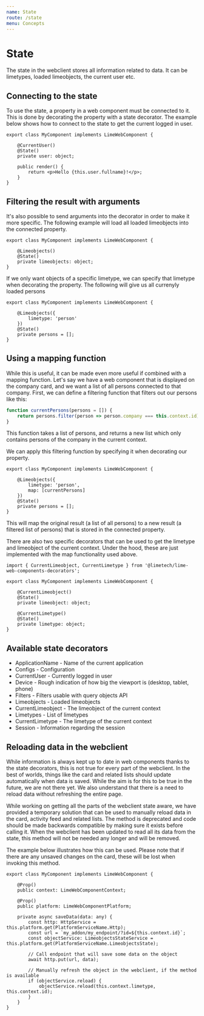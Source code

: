 ```yaml
---
name: State
route: /state
menu: Concepts
---
```


# State

The state in the webclient stores all information related to data. It can be limetypes, loaded limeobjects, the current user etc.

## Connecting to the state

To use the state, a property in a web component must be connected to it. This is done by decorating the property with a state decorator. The example below shows how to connect to the state to get the current logged in user.

```tsx
export class MyComponent implements LimeWebComponent {

    @CurrentUser()
    @State()
    private user: object;

    public render() {
        return <p>Hello {this.user.fullname}!</p>;
    }
}
```

## Filtering the result with arguments

It's also possible to send arguments into the decorator in order to make it more specific. The following example will load all loaded limeobjects into the connected property.

```tsx
export class MyComponent implements LimeWebComponent {

    @Limeobjects()
    @State()
    private limeobjects: object;
}
```

If we only want objects of a specific limetype, we can specify that limetype when decorating the property. The following will give us all currenyly loaded persons

```tsx
export class MyComponent implements LimeWebComponent {

    @Limeobjects({
        limetype: 'person'
    })
    @State()
    private persons = [];
}
```

## Using a mapping function

While this is useful, it can be made even more useful if combined with a mapping function. Let's say we have a web component that is displayed on the company card, and we want a list of all persons connected to that company. First, we can define a filtering function that filters out our persons like this:

```js
function currentPersons(persons = []) {
    return persons.filter(person => person.company === this.context.id);
}
```

This function takes a list of persons, and returns a new list which only contains persons of the company in the current context.

We can apply this filtering function by specifying it when decorating our property.

```tsx
export class MyComponent implements LimeWebComponent {

    @Limeobjects({
        limetype: 'person',
        map: [currentPersons]
    })
    @State()
    private persons = [];
}
```

This will map the original result (a list of all persons) to a new result (a filtered list of persons) that is stored in the connected property.

There are also two specific decorators that can be used to get the limetype and limeobject of the current context. Under the hood, these are just implemented with the map functionality used above.

```tsx
import { CurrentLimeobject, CurrentLimetype } from '@limetech/lime-web-components-decorators';

export class MyComponent implements LimeWebComponent {

    @CurrentLimeobject()
    @State()
    private limeobject: object;

    @CurrentLimetype()
    @State()
    private limetype: object;
}
```

## Available state decorators
- ApplicationName - Name of the current application
- Configs - Configuration
- CurrentUser - Currently logged in user
- Device - Rough indication of how big the viewport is (desktop, tablet, phone)
- Filters - Filters usable with query objects API
- Limeobjects - Loaded limeobjects
- CurrentLimeobject - The limeobject of the current context
- Limetypes - List of limetypes
- CurrentLimetype - The limetype of the current context
- Session - Information regarding the session

## Reloading data in the webclient

While information is always kept up to date in web components thanks to the state decorators, this is not true for every part of the webclient. In the best of worlds, things like the card and related lists should update automatically when data is saved. While the aim is for this to be true in the future, we are not there yet. We also understand that there is a need to reload data without refreshing the entire page.

While working on getting all the parts of the webclient state aware, we have provided a temporary solution that can be used to manually reload data in the card, activity feed and related lists. The method is deprecated and code should be made backwards compatible by making sure it exists before calling it. When the webclient has been updated to read all its data from the state, this method will not be needed any longer and will be removed.

The example below illustrates how this can be used. Please note that if there are any unsaved changes on the card, these will be lost when invoking this method.

```tsx
export class MyComponent implements LimeWebComponent {

    @Prop()
    public context: LimeWebComponentContext;

    @Prop()
    public platform: LimeWebComponentPlatform;

    private async saveData(data: any) {
        const http: HttpService = this.platform.get(PlatformServiceName.Http);
        const url = `my_addon/my_endpoint/?id=${this.context.id}`;
        const objectService: LimeobjectsStateService = this.platform.get(PlatformServiceName.LimeobjectsState);

        // Call endpoint that will save some data on the object
        await http.put(url, data);

        // Manually refresh the object in the webclient, if the method is available
        if (objectService.reload) {
            objectService.reload(this.context.limetype, this.context.id);
        }
    }
}
```

